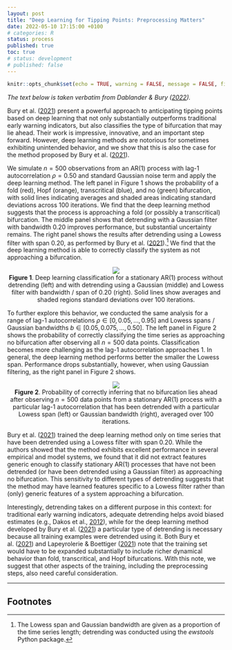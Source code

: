 ```yaml
---
layout: post
title: "Deep Learning for Tipping Points: Preprocessing Matters"
date: 2022-05-10 17:15:00 +0100
# categories: R
status: process
published: true
toc: true
# status: development
# published: false
---
```


```r
knitr::opts_chunk$set(echo = TRUE, warning = FALSE, message = FALSE, fig.align = 'center', fig.width = 8, fig.height = 6)
```

*The text below is taken verbatim from Dablander & Bury ([2022](https://psyarxiv.com/j7xug)).*

Bury et al. ([2021](https://www.pnas.org/content/118/39/e2106140118.short)) present a powerful approach to anticipating tipping points based on deep learning that not only substantially outperforms traditional early warning indicators, but also classifies the type of bifurcation that may lie ahead. Their work is impressive, innovative, and an important step forward. However, deep learning methods are notorious for sometimes exhibiting unintended behavior, and we show that this is also the case for the method proposed by Bury et al. ([2021](https://www.pnas.org/content/118/39/e2106140118.short)).

We simulate $n = 500$ observations from an AR(1) process with lag-1 autocorrelation $\rho = 0.50$ and standard Gaussian noise term and apply the deep learning method. The left panel in Figure 1 shows the probability of a fold (red), Hopf (orange), transcritical (blue), and no (green) bifurcation, with solid lines indicating averages and shaded areas indicating standard deviations across 100 iterations. We find that the deep learning method suggests that the process is approaching a fold (or possibly a transcritical) bifurcation. The middle panel shows that detrending with a Gaussian filter with bandwidth $0.20$ improves performance, but substantial uncertainty remains. The right panel shows the results after detrending using a Lowess filter with span $0.20$, as performed by Bury et al. ([2021](https://www.pnas.org/content/118/39/e2106140118.short)).[^1] We find that the deep learning method is able to correctly classify the system as not approaching a bifurcation.

<div style='text-align: center;'>
  <img src="../assets/img/Figure-1-Deep-EWS.png" />
  <figcaption class="smaller-caption"><b>Figure 1</b>. Deep learning classification for a stationary AR(1) process without detrending (left) and with detrending using a Gaussian (middle) and Lowess filter with bandwidth / span of $0.20$ (right). Solid lines show averages and shaded regions standard deviations over 100 iterations.</figcaption>
</div>

To further explore this behavior, we conducted the same analysis for a range of lag-1 autocorrelations $\rho \in [0, 0.05, \ldots, 0.95]$ and Lowess spans / Gaussian bandwidths $b \in [0.05, 0.075, \ldots, 0.50]$. The left panel in Figure 2 shows the probability of correctly classifying the time series as approaching no bifurcation after observing all $n = 500$ data points. Classification becomes more challenging as the lag-1 autocorrelation approaches 1. In general, the deep learning method performs better the smaller the Lowess span. Performance drops substantially, however, when using Gaussian filtering, as the right panel in Figure 2 shows.

<div style='text-align: center;'>
  <img src="../assets/img/Figure-2-Deep-EWS.png" />
  <figcaption class="smaller-caption"><b>Figure 2</b>. Probability of correctly inferring that no bifurcation lies ahead after observing $n = 500$ data points from a stationary AR(1) process with a particular lag-1 autocorrelation that has been detrended with a particular Lowess span (left) or Gaussian bandwidth (right), averaged over 100 iterations.</figcaption>
</div>

Bury et al. ([2021](https://www.pnas.org/content/118/39/e2106140118.short)) trained the deep learning method only on time series that have been detrended using a Lowess filter with span $0.20$. While the authors showed that the method exhibits excellent performance in several empirical and model systems, we found that it did not extract features generic enough to classify stationary AR(1) processes that have not been detrended (or have been detrended using a Gaussian filter) as approaching no bifurcation. This sensitivity to different types of detrending suggests that the method may have learned features specific to a Lowess filter rather than (only) generic features of a system approaching a bifurcation.

Interestingly, detrending takes on a different purpose in this context: for traditional early warning indicators, adequate detrending helps avoid biased estimates (e.g., Dakos et al., [2012](https://journals.plos.org/plosone/article?id=10.1371/journal.pone.0041010)), while for the deep learning method developed by Bury et al. ([2021](https://www.pnas.org/content/118/39/e2106140118.short)) a particular type of detrending is necessary because all training examples were detrended using it. Both Bury et al. ([2021](https://www.pnas.org/content/118/39/e2106140118.short)) and Lapeyrolerie & Boettiger ([2021](https://www.pnas.org/doi/10.1073/pnas.2115605118)) note that the training set would have to be expanded substantially to include richer dynamical behavior than fold, transcritical, and Hopf bifurcations. With this note, we suggest that other aspects of the training, including the preprocessing steps, also need careful consideration.

---

## Footnotes
[^1]: The Lowess span and Gaussian bandwidth are given as a proportion of the time series length; detrending was conducted using the *ewstools* Python package.
